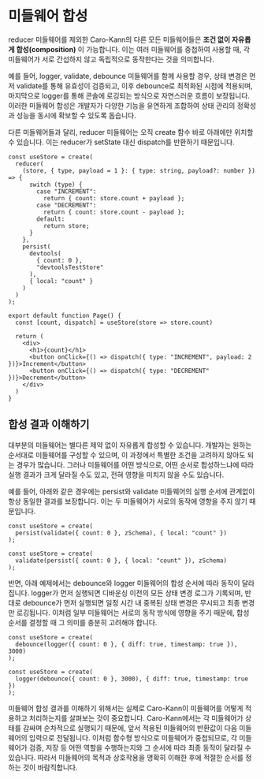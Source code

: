 # 미들웨어 합성

reducer 미들웨어를 제외한 Caro-Kann의 다른 모든 미들웨어들은 **조건 없이 자유롭게 합성(composition)** 이 가능합니다. 이는 여러 미들웨어를 중첩하여 사용할 때, 각 미들웨어가 서로 간섭하지 않고 독립적으로 동작한다는 것을 의미합니다.

예를 들어, logger, validate, debounce 미들웨어를 함께 사용할 경우, 상태 변경은 먼저 validate를 통해 유효성이 검증되고, 이후 debounce로 최적화된 시점에 적용되며, 마지막으로 logger를 통해 콘솔에 로깅되는 방식으로 자연스러운 흐름이 보장됩니다. 이러한 미들웨어 합성은 개발자가 다양한 기능을 유연하게 조합하여 상태 관리의 정확성과 성능을 동시에 확보할 수 있도록 돕습니다.

다른 미들웨어들과 달리, reducer 미들웨어는 오직 create 함수 바로 아래에만 위치할 수 있습니다. 이는 reducer가 setState 대신 dispatch를 반환하기 때문입니다.

```tsx copy showLineNumbers
const useStore = create(
  reducer(
    (store, { type, payload = 1 }: { type: string, payload?: number }) => {
      switch (type) {
        case "INCREMENT":
          return { count: store.count + payload };
        case "DECREMENT":
          return { count: store.count - payload };
        default:
          return store;
      }
    },
    persist(
      devtools(
        { count: 0 },
        "devtoolsTestStore"
      ),
      { local: "count" }
    )
  )
);

export default function Page() {
  const [count, dispatch] = useStore(store => store.count)
 
  return (
    <div>
      <h1>{count}</h1>
      <button onClick={() => dispatch({ type: "INCREMENT", payload: 2 })}>Increment</button>
      <button onClick={() => dispatch({ type: "DECREMENT" })}>Decrement</button>
    </div>
  )
}
```

## 합성 결과 이해하기

대부분의 미들웨어는 별다른 제약 없이 자유롭게 합성할 수 있습니다. 개발자는 원하는 순서대로 미들웨어를 구성할 수 있으며, 이 과정에서 특별한 조건을 고려하지 않아도 되는 경우가 많습니다. 그러나 미들웨어를 어떤 방식으로, 어떤 순서로 합성하느냐에 따라 실행 결과가 크게 달라질 수도 있고, 전혀 영향을 미치지 않을 수도 있습니다.

예를 들어, 아래와 같은 경우에는 persist와 validate 미들웨어의 실행 순서에 관계없이 항상 동일한 결과를 보장합니다. 이는 두 미들웨어가 서로의 동작에 영향을 주지 않기 때문입니다.

```tsx copy showLineNumbers
const useStore = create(
  persist(validate({ count: 0 }, zSchema), { local: "count" })
);

const useStore = create(
  validate(persist({ count: 0 }, { local: "count" }), zSchema)
);
```

반면, 아래 예제에서는 debounce와 logger 미들웨어의 합성 순서에 따라 동작이 달라집니다. logger가 먼저 실행되면 디바운싱 이전의 모든 상태 변경 로그가 기록되며, 반대로 debounce가 먼저 실행되면 일정 시간 내 중복된 상태 변경은 무시되고 최종 변경만 로깅됩니다. 이처럼 일부 미들웨어는 서로의 동작 방식에 영향을 주기 때문에, 합성 순서를 결정할 때 그 의미를 충분히 고려해야 합니다.

```tsx copy showLineNumbers
const useStore = create(
  debounce(logger({ count: 0 }, { diff: true, timestamp: true }), 3000)
);

const useStore = create(
  logger(debounce({ count: 0 }, 3000), { diff: true, timestamp: true })
);
```

미들웨어 합성 결과를 이해하기 위해서는 실제로 Caro-Kann이 미들웨어를 어떻게 적용하고 처리하는지를 살펴보는 것이 중요합니다. Caro-Kann에서는 각 미들웨어가 상태를 감싸며 순차적으로 실행되기 때문에, 앞서 적용된 미들웨어의 반환값이 다음 미들웨어의 입력으로 전달됩니다. 이처럼 함수형 방식으로 미들웨어가 중첩되므로, 각 미들웨어가 검증, 저장 등 어떤 역할을 수행하는지와 그 순서에 따라 최종 동작이 달라질 수 있습니다. 따라서 미들웨어의 목적과 상호작용을 명확히 이해한 후에 적절한 순서를 정하는 것이 바람직합니다.